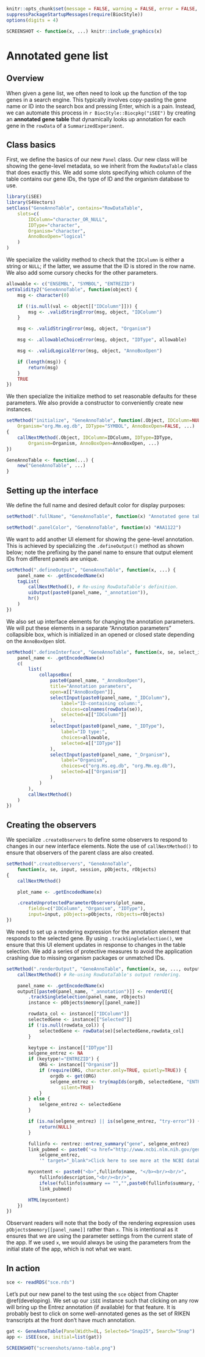 ```r
knitr::opts_chunk$set(message = FALSE, warning = FALSE, error = FALSE, cache = FALSE)
suppressPackageStartupMessages(require(BiocStyle))
options(digits = 4)
```

```r
SCREENSHOT <- function(x, ...) knitr::include_graphics(x)
```

# Annotated gene list

## Overview

When given a gene list, we often need to look up the function of the top genes in a search engine.
This typically involves copy-pasting the gene name or ID into the search box and pressing Enter, which is a pain.
Instead, we can automate this process in `r BiocStyle::Biocpkg("iSEE")` by creating an **annotated gene table** that dynamically looks up annotation for each gene in the `rowData` of a `SummarizedExperiment`.

## Class basics 

First, we define the basics of our new `Panel` class.
Our new class will be showing the gene-level metadata, so we inherit from the `RowDataTable` class that does exactly this.
We add some slots specifying which column of the table contains our gene IDs, the type of ID and the organism database to use.

```r
library(iSEE)
library(S4Vectors)
setClass("GeneAnnoTable", contains="RowDataTable",
    slots=c(
        IDColumn="character_OR_NULL", 
        IDType="character",
        Organism="character",
        AnnoBoxOpen="logical"
    )
)
```

We specialize the validity method to check that the `IDColumn` is either a string or `NULL`;
if the latter, we assume that the ID is stored in the row name.
We also add some cursory checks for the other parameters.

```r
allowable <- c("ENSEMBL", "SYMBOL", "ENTREZID")
setValidity2("GeneAnnoTable", function(object) {
    msg <- character(0)

    if (!is.null(val <- object[["IDColumn"]])) {
        msg <- .validStringError(msg, object, "IDColumn")
    }

    msg <- .validStringError(msg, object, "Organism")

    msg <- .allowableChoiceError(msg, object, "IDType", allowable)

    msg <- .validLogicalError(msg, object, "AnnoBoxOpen")

    if (length(msg)) {
        return(msg)
    }
    TRUE
})
```

We then specialize the initialize method to set reasonable defaults for these parameters.
We also provide a constructor to conveniently create new instances.

```r
setMethod("initialize", "GeneAnnoTable", function(.Object, IDColumn=NULL, 
    Organism="org.Mm.eg.db", IDType="SYMBOL", AnnoBoxOpen=FALSE, ...)
{
    callNextMethod(.Object, IDColumn=IDColumn, IDType=IDType,
        Organism=Organism, AnnoBoxOpen=AnnoBoxOpen, ...)
})

GeneAnnoTable <- function(...) {
    new("GeneAnnoTable", ...)
}
```

## Setting up the interface

We define the full name and desired default color for display purposes:

```r
setMethod(".fullName", "GeneAnnoTable", function(x) "Annotated gene table")

setMethod(".panelColor", "GeneAnnoTable", function(x) "#AA1122")
```

We want to add another UI element for showing the gene-level annotation.
This is achieved by specializing the `.defineOutput()` method as shown below;
note the prefixing by the panel name to ensure that output element IDs from different panels are unique.

```r
setMethod(".defineOutput", "GeneAnnoTable", function(x, ...) {
    panel_name <- .getEncodedName(x)
    tagList(
        callNextMethod(), # Re-using RowDataTable's definition.
        uiOutput(paste0(panel_name, "_annotation")),
        hr()
    )
})
```

We also set up interface elements for changing the annotation parameters.
We will put these elements in a separate "Annotation parameters" collapsible box,
which is initialized in an opened or closed state depending on the `AnnoBoxOpen` slot.

```r
setMethod(".defineInterface", "GeneAnnoTable", function(x, se, select_info) {
    panel_name <- .getEncodedName(x)
    c(
        list(
            collapseBox(
                paste0(panel_name, "_AnnoBoxOpen"),
                title="Annotation parameters",
                open=x[["AnnoBoxOpen"]],
                selectInput(paste0(panel_name, "_IDColumn"),
                    label="ID-containing column:",
                    choices=colnames(rowData(se)), 
                    selected=x[["IDColumn"]]
                ),
                selectInput(paste0(panel_name, "_IDType"),
                    label="ID type:",
                    choices=allowable,
                    selected=x[["IDType"]]
                ),
                selectInput(paste0(panel_name, "_Organism"),
                    label="Organism",
                    choices=c("org.Hs.eg.db", "org.Mm.eg.db"),
                    selected=x[["Organism"]]
                )
            )
        ),
        callNextMethod()
    ) 
})
```

## Creating the observers

We specialize `.createObservers` to define some observers to respond to changes in our new interface elements.
Note the use of `callNextMethod()` to ensure that observers of the parent class are also created.

```r
setMethod(".createObservers", "GeneAnnoTable",
    function(x, se, input, session, pObjects, rObjects)
{
    callNextMethod()

    plot_name <- .getEncodedName(x)

    .createUnprotectedParameterObservers(plot_name,
        fields=c("IDColumn", "Organism", "IDType"), 
        input=input, pObjects=pObjects, rObjects=rObjects)
})
```

We need to set up a rendering expression for the annotation element that responds to the selected gene.
By using `.trackSingleSelection()`, we ensure that this UI element updates in response to changes in the table selection.
We add a series of protective measures to avoid the application crashing due to missing organism packages or unmatched IDs.

```r
setMethod(".renderOutput", "GeneAnnoTable", function(x, se, ..., output, pObjects, rObjects) {
    callNextMethod() # Re-using RowDataTable's output rendering.

    panel_name <- .getEncodedName(x)
    output[[paste0(panel_name, "_annotation")]] <- renderUI({
        .trackSingleSelection(panel_name, rObjects)
        instance <- pObjects$memory[[panel_name]]

        rowdata_col <- instance[["IDColumn"]]
        selectedGene <- instance[["Selected"]]
        if (!is.null(rowdata_col)) {
            selectedGene <- rowData(se)[selectedGene,rowdata_col]
        }

        keytype <- instance[["IDType"]]
        selgene_entrez <- NA
        if (keytype!="ENTREZID") {
            ORG <- instance[["Organism"]]
            if (require(ORG, character.only=TRUE, quietly=TRUE)) {
                orgdb <- get(ORG)
                selgene_entrez <- try(mapIds(orgdb, selectedGene, "ENTREZID", keytype), 
                    silent=TRUE)
            }
        } else {
            selgene_entrez <- selectedGene
        }

        if (is.na(selgene_entrez) || is(selgene_entrez, "try-error")) {
            return(NULL)
        }

        fullinfo <- rentrez::entrez_summary("gene", selgene_entrez)
        link_pubmed <- paste0('<a href="http://www.ncbi.nlm.nih.gov/gene/?term=',
            selgene_entrez,
            '" target="_blank">Click here to see more at the NCBI database</a>')

        mycontent <- paste0("<b>",fullinfo$name, "</b><br/><br/>",
            fullinfo$description,"<br/><br/>",
            ifelse(fullinfo$summary == "","",paste0(fullinfo$summary, "<br/><br/>")),
            link_pubmed)

        HTML(mycontent)
    })
})
```

Observant readers will note that the body of the rendering expression uses `pObjects$memory[[panel_name]]` rather than `x`.
This is intentional as it ensures that we are using the parameter settings from the current state of the app.
If we used `x`, we would always be using the parameters from the initial state of the app, which is not what we want.

## In action

```r
sce <- readRDS("sce.rds")
```

Let's put our new panel to the test using the `sce` object from Chapter \@ref(developing).
We set up our `iSEE` instance such that clicking on any row will bring up the Entrez annotation (if available) for that feature.
It is probably best to click on some well-annotated genes as the set of RIKEN transcripts at the front don't have much annotation.

```r
gat <- GeneAnnoTable(PanelWidth=8L, Selected="Snap25", Search="Snap")
app <- iSEE(sce, initial=list(gat))
```

```r
SCREENSHOT("screenshots/anno-table.png")
```
